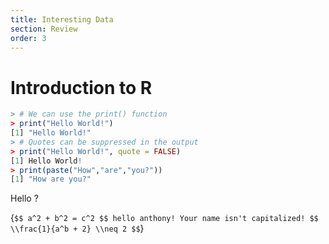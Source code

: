 ```yaml
---
title: Interesting Data
section: Review
order: 3
---
```



# Introduction to R 
```r
> # We can use the print() function
> print("Hello World!")
[1] "Hello World!"
> # Quotes can be suppressed in the output
> print("Hello World!", quote = FALSE)
[1] Hello World!
> print(paste("How","are","you?"))
[1] "How are you?"
```


Hello ? 



<Katex>{`
$$ a^2 + b^2 = c^2 $$
hello anthony!
Your name isn't capitalized!
$$
\\frac{1}{a^b + 2} \\neq 2
$$
`}</Katex>